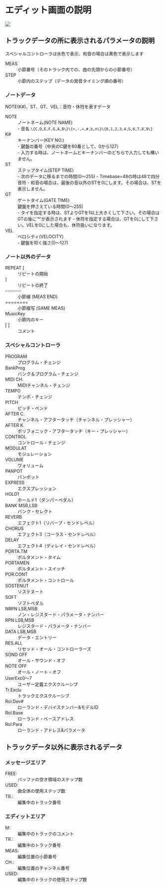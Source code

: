 # エディット画面の説明

![](./image/edit-screen.png)

## トラックデータの所に表示されるパラメータの説明
スペシャルコントローラは水色で表示、和音の場合は黄色で表示します

<dl>
  <dt>MEAS</dt>
  <dd>小節番号（そのトラック内での、曲の先頭からの小節番号）</dd>

  <dt>STEP</dt>
  <dd>小節内のステップ（データの発音タイミング順の番号）</dd>
</dl>

### ノートデータ
<p>NOTE(K#)、ST、GT、VEL：音符・休符を表すデータ</p>

<dl>
  <dt>NOTE</dt>
  <dd>
    ノートネーム(NOTE NAME)<br />
    - 音名 <code>\{C,D,E,F,G,A,B\}\{+,-,=,#,b,n\}\{0,1,2,3,4,5,6,7,8,9\}</code>
  </dd>
  <dt>K#</dt>
  <dd>
    キーナンバー(KEY NO.)<br />
    - 鍵盤の番号（中央のC鍵を60番として、0から127）<br />
    - 入力する時は、ノートネームとキーナンバーのどちらで入力しても構いません。
  </dd>
  <dt>ST</dt>
  <dd>
    ステップタイム(STEP TIME)<br />
    - 次のデータに移るまでの時間(0～255)
    - Timebase=48の時は48で四分音符
    - 和音の場合は、最後の音以外のSTを0にします。その場合は、STを表示しません。
  </dd>
  <dt>GT</dt>
  <dd>
    ゲートタイム(GATE TIME)<br />
    鍵盤を押さえている時間(0～255)<br />
    - タイを指定する時は、STよりGTを1以上大きくして下さい。その場合はGTの後に'*'が表示されます
    - 休符を指定する場合は、GTを0にして下さい。VELを0にした場合も、休符扱いになります。
  </dd>
  <dt>VEL</dt>
  <dd>
    ベロシティ(VELOCITY)<br />
    - 鍵盤を叩く強さ(0～127)
  </dd>
</dl>

### ノート以外のデータ

<dl>
  <dt>REPEAT [</dt>
  <dd>リピートの開始</dd>

  <dt>       ]</dt>
  <dd>リピートの終了</dd>

  <dt>--------</dt>
  <dd>小節線 (MEAS END)</dd>

  <dt>========</dt>
  <dd>小節複写 (SAME MEAS)</dd>

  <dt>MusicKey</dt>
  <dd>小節内のキー</dd>

  <dt>[      ]</dt>
  <dd>コメント</dd>
</dl>

### スペシャルコントローラ
<dl>
  <dt>PROGRAM</dt>
  <dd>プログラム・チェンジ</dd>
  <dt>BankProg</dt>
  <dd>バンク＆プログラム・チェンジ</dd>
  <dt>MIDI CH.</dt>
  <dd>MIDIチャンネル・チェンジ</dd>
  <dt>TEMPO</dt>
  <dd>テンポ・チェンジ</dd>
  <dt>PITCH</dt>
  <dd>ピッチ・ベンド</dd>
  <dt>AFTER C.</dt>
  <dd>チャンネル・アフタータッチ（チャンネル・プレッシャー）</dd>
  <dt>AFTER K.</dt>
  <dd>ポリフォニック・アフタータッチ（キー・プレッシャー）</dd>
  <dt>CONTROL</dt>
  <dd>コントロール・チェンジ</dd>
  <dt>MODULAT</dt>
  <dd>モジュレーション</dd>
  <dt>VOLUME</dt>
  <dd>ヴォリューム</dd>
  <dt>PANPOT</dt>
  <dd>パンポット</dd>
  <dt>EXPRESS</dt>
  <dd>エクスプレッション</dd>
  <dt>HOLD1</dt>
  <dd>ホールド1（ダンパーペダル）</dd>
  <dt>BANK MSB,LSB</dt>
  <dd>バンク・セレクト</dd>
  <dt>REVERB</dt>
  <dd>エフェクト1（リバーブ・センドレベル）</dd>
  <dt>CHORUS</dt>
  <dd>エフェクト3（コーラス・センドレベル）</dd>
  <dt>DELAY</dt>
  <dd>エフェクト4（ディレイ・センドレベル）</dd>
  <dt>PORTA.TM</dt>
  <dd>ポルタメント・タイム</dd>
  <dt>PORTAMEN</dt>
  <dd>ポルタメント・スイッチ</dd>
  <dt>POR.CONT</dt>
  <dd>ポルタメント・コントロール</dd>
  <dt>SOSTENUT</dt>
  <dd>ソステヌート</dd>
  <dt>SOFT</dt>
  <dd>ソフトペダル</dd>
  <dt>NRPN LSB,MSB</dt>
  <dd>ノン・レジスタード・パラメータ・ナンバー</dd>
  <dt>RPN LSB,MSB</dt>
  <dd>レジスタード・パラメータ・ナンバー</dd>
  <dt>DATA LSB,MSB</dt>
  <dd>データ・エントリー</dd>
  <dt>RES.ALL</dt>
  <dd>リセット・オール・コントローラーズ</dd>
  <dt>SOND OFF</dt>
  <dd>オール・サウンド・オフ</dd>
  <dt>NOTE OFF</dt>
  <dd>オール・ノート・オフ</dd>
  <dt>UserExc0～7</dt>
  <dd>ユーザー定義エクスクルーシブ</dd>
  <dt>Tr.Exclu</dt>
  <dd>トラックエクスクルーシブ</dd>
  <dt>Rol.Dev#</dt>
  <dd>ローランド・デバイスナンバー&モデルID</dd>
  <dt>Rol.Base</dt>
  <dd>ローランド・ベースアドレス</dd>
  <dt>Rol.Para</dt>
  <dd>ローランド・アドレス&パラメータ</dd>
</dl>

## トラックデータ以外に表示されるデータ
### メッセージエリア

<dl>
  <dt>FREE:</dt>
  <dd>バッファの空き領域のステップ数</dd>
  <dt>USED:</dt>
  <dd>曲全体の使用ステップ数</dd>
  <dt>TR.:</dt>
  <dd>編集中のトラック番号</dd>
</dl>

### エディットエリア

<dl>
  <dt>M:</dt>
  <dd>編集中のトラックのコメント</dd>
  <dt>TR.:</dt>
  <dd>編集中のトラック番号</dd>
  <dt>MEAS:</dt>
  <dd>編集位置の小節番号</dd>
  <dt>CH.:</dt>
  <dd>編集位置のチャンネル番号</dd>
  <dt>USED:</dt>
  <dd>編集中のトラックの使用ステップ数</dd>
</dl>
